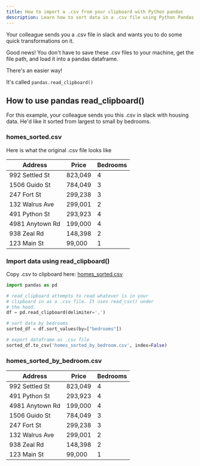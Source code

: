 ```yaml
---
title: How to import a .csv from your clipboard with Python pandas
description: Learn how to sort data in a .csv file using Python Pandas
---
```



Your colleague sends you a .csv file in slack and wants you to do some quick
transformations on it.

Good news! You don't have to save these .csv files to your machine, get the file
path, and load it into a pandas dataframe.

There's an easier way!

It's called `pandas.read_clipboard()`

## How to use pandas read_clipboard()

For this example, your colleague sends you this .csv in slack with housing
data. He'd like it sorted from largest to small by bedrooms.

### homes_sorted.csv

Here is what the original .csv file looks like

| Address         | Price   | Bedrooms |
| --------------- | ------- | -------- |
| 992 Settled St  | 823,049 | 4        |
| 1506 Guido St   | 784,049 | 3        |
| 247 Fort St     | 299,238 | 3        |
| 132 Walrus Ave  | 299,001 | 2        |
| 491 Python St   | 293,923 | 4        |
| 4981 Anytown Rd | 199,000 | 4        |
| 938 Zeal Rd     | 148,398 | 2        |
| 123 Main St     | 99,000  | 1        |

### Import data using read_clipboard()

Copy .csv to clipboard here: [homes_sorted.csv](https://gist.githubusercontent.com/kennethcassel/a59a5f0e302e9b7452d18c275eb16447/raw/723460a571f8bd4261116936b672c2f015b78ffa/homes_sorted.csv)

```python
import pandas as pd

# read_clipboard attempts to read whatever is in your
# clipboard in as a .csv file. It uses read_csv() under
# the hood.
df = pd.read_clipboard(delimiter=',')

# sort data by bedrooms
sorted_df = df.sort_values(by=["bedrooms"])

# export dataframe as .csv file
sorted_df.to_csv('homes_sorted_by_bedroom.csv', index=False)
```

### homes_sorted_by_bedroom.csv

| Address         | Price   | Bedrooms |
| --------------- | ------- | -------- |
| 992 Settled St  | 823,049 | 4        |
| 491 Python St   | 293,923 | 4        |
| 4981 Anytown Rd | 199,000 | 4        |
| 1506 Guido St   | 784,049 | 3        |
| 247 Fort St     | 299,238 | 3        |
| 132 Walrus Ave  | 299,001 | 2        |
| 938 Zeal Rd     | 148,398 | 2        |
| 123 Main St     | 99,000  | 1        |

<EmailSignup />
